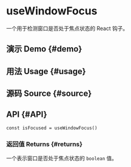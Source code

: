 # useWindowFocus


<HooksType category={frontmatter.category} />

一个用于检测窗口是否处于焦点状态的 React 钩子。

## 演示 Demo \{#demo}


<App />

## 用法 Usage \{#usage}



## 源码 Source \{#source}


<Source />

## API \{#API}

```tsx
const isFocused = useWindowFocus()
```

### 返回值 Returns \{#returns}

一个表示窗口是否处于焦点状态的 `boolean` 值。
